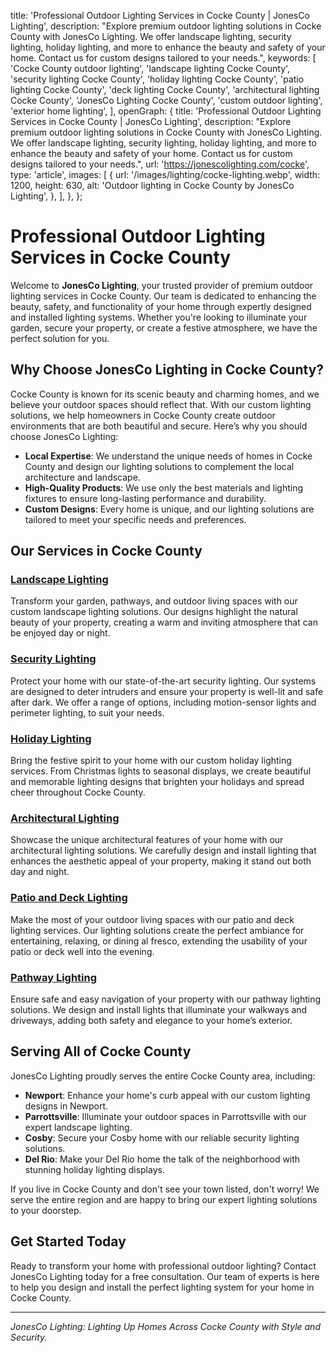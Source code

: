   title: 'Professional Outdoor Lighting Services in Cocke County | JonesCo Lighting',
  description:
    "Explore premium outdoor lighting solutions in Cocke County with JonesCo Lighting. We offer landscape lighting, security lighting, holiday lighting, and more to enhance the beauty and safety of your home. Contact us for custom designs tailored to your needs.",
  keywords: [
    'Cocke County outdoor lighting',
    'landscape lighting Cocke County',
    'security lighting Cocke County',
    'holiday lighting Cocke County',
    'patio lighting Cocke County',
    'deck lighting Cocke County',
    'architectural lighting Cocke County',
    'JonesCo Lighting Cocke County',
    'custom outdoor lighting',
    'exterior home lighting',
  ],
  openGraph: {
    title: 'Professional Outdoor Lighting Services in Cocke County | JonesCo Lighting',
    description:
      "Explore premium outdoor lighting solutions in Cocke County with JonesCo Lighting. We offer landscape lighting, security lighting, holiday lighting, and more to enhance the beauty and safety of your home. Contact us for custom designs tailored to your needs.",
    url: 'https://jonescolighting.com/cocke',
    type: 'article',
    images: [
      {
        url: '/images/lighting/cocke-lighting.webp',
        width: 1200,
        height: 630,
        alt: 'Outdoor lighting in Cocke County by JonesCo Lighting',
      },
    ],
  },
};

# Professional Outdoor Lighting Services in Cocke County

Welcome to **JonesCo Lighting**, your trusted provider of premium outdoor lighting services in Cocke County. Our team is dedicated to enhancing the beauty, safety, and functionality of your home through expertly designed and installed lighting systems. Whether you're looking to illuminate your garden, secure your property, or create a festive atmosphere, we have the perfect solution for you.

## Why Choose JonesCo Lighting in Cocke County?

Cocke County is known for its scenic beauty and charming homes, and we believe your outdoor spaces should reflect that. With our custom lighting solutions, we help homeowners in Cocke County create outdoor environments that are both beautiful and secure. Here’s why you should choose JonesCo Lighting:

- **Local Expertise**: We understand the unique needs of homes in Cocke County and design our lighting solutions to complement the local architecture and landscape.
- **High-Quality Products**: We use only the best materials and lighting fixtures to ensure long-lasting performance and durability.
- **Custom Designs**: Every home is unique, and our lighting solutions are tailored to meet your specific needs and preferences.

## Our Services in Cocke County

### [Landscape Lighting](https://jonescolighting.com/services/landscape-lighting)
Transform your garden, pathways, and outdoor living spaces with our custom landscape lighting solutions. Our designs highlight the natural beauty of your property, creating a warm and inviting atmosphere that can be enjoyed day or night.

### [Security Lighting](https://jonescolighting.com/services/security-lighting)
Protect your home with our state-of-the-art security lighting. Our systems are designed to deter intruders and ensure your property is well-lit and safe after dark. We offer a range of options, including motion-sensor lights and perimeter lighting, to suit your needs.

### [Holiday Lighting](https://jonescolighting.com/services/holiday-lighting)
Bring the festive spirit to your home with our custom holiday lighting services. From Christmas lights to seasonal displays, we create beautiful and memorable lighting designs that brighten your holidays and spread cheer throughout Cocke County.

### [Architectural Lighting](https://jonescolighting.com/services/architectural-lighting)
Showcase the unique architectural features of your home with our architectural lighting solutions. We carefully design and install lighting that enhances the aesthetic appeal of your property, making it stand out both day and night.

### [Patio and Deck Lighting](https://jonescolighting.com/services/patio-deck-lighting)
Make the most of your outdoor living spaces with our patio and deck lighting services. Our lighting solutions create the perfect ambiance for entertaining, relaxing, or dining al fresco, extending the usability of your patio or deck well into the evening.

### [Pathway Lighting](https://jonescolighting.com/services/pathway-lighting)
Ensure safe and easy navigation of your property with our pathway lighting solutions. We design and install lights that illuminate your walkways and driveways, adding both safety and elegance to your home’s exterior.

## Serving All of Cocke County

JonesCo Lighting proudly serves the entire Cocke County area, including:

- **Newport**: Enhance your home's curb appeal with our custom lighting designs in Newport.
- **Parrottsville**: Illuminate your outdoor spaces in Parrottsville with our expert landscape lighting.
- **Cosby**: Secure your Cosby home with our reliable security lighting solutions.
- **Del Rio**: Make your Del Rio home the talk of the neighborhood with stunning holiday lighting displays.

If you live in Cocke County and don't see your town listed, don't worry! We serve the entire region and are happy to bring our expert lighting solutions to your doorstep.

## Get Started Today

Ready to transform your home with professional outdoor lighting? Contact JonesCo Lighting today for a free consultation. Our team of experts is here to help you design and install the perfect lighting system for your home in Cocke County.

---

*JonesCo Lighting: Lighting Up Homes Across Cocke County with Style and Security.*
